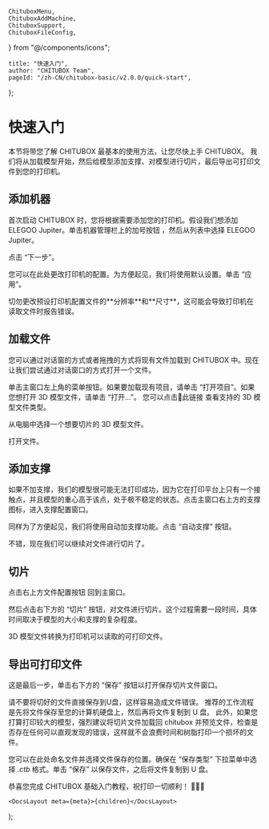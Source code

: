 	ChituboxMenu,
	ChituboxAddMachine,
	ChituboxSupport,
	ChituboxFileConfig,
} from "@/components/icons";

	title: "快速入门",
	author: "CHITUBOX Team",
	pageId: "/zh-CN/chitubox-basic/v2.0.0/quick-start",
};

# 快速入门

本节将带您了解 CHITUBOX 最基本的使用方法，让您尽快上手 CHITUBOX。 我们将从加载模型开始，然后给模型添加支撑、对模型进行切片，最后导出可打印文件到您的打印机。

## 添加机器

首次启动 CHITUBOX 时，您将根据需要添加您的打印机。假设我们想添加 ELEGOO Jupiter。单击机器管理栏上的加号按钮 <ChituboxAddMachine size={24} />，然后从列表中选择 ELEGOO Jupiter。

<ImageContainer>
	<StyledAntdImage
		src={
			"/images/docs/zh-CN/chitubox-basic/2.x.x/003-quick-start-add-machines.png"
		}
	/>
</ImageContainer>

点击 “下一步”。

<ImageContainer>
	<StyledAntdImage
		src={
			"/images/docs/zh-CN/chitubox-basic/2.x.x/003-quick-start-configurations.png"
		}
	/>
</ImageContainer>

您可以在此处更改打印机的配置。为方便起见，我们将使用默认设置。单击 “应用”。

<Admonition type="warning" title="警告">
	切勿更改预设打印机配置文件的**分辨率**和**尺寸**，这可能会导致打印机在读取文件时报告错误。
</Admonition>

## 加载文件

您可以通过对话窗的方式或者拖拽的方式将现有文件加载到 CHITUBOX 中。现在让我们尝试通过对话窗口的方式打开一个文件。

单击主窗口左上角的菜单按钮<ChituboxMenu size={24} />。如果要加载现有项目，请单击 “打开项目”。如果您想打开 3D 模型文件，请单击 “打开...”。 您可以点击<NextLink href="/zh-CN/docs/chitubox-basic/latest/introduction#supported-file-formats">🔗此链接</NextLink> 查看支持的 3D 模型文件类型。

从电脑中选择一个想要切片的 3D 模型文件。

<ImageContainer>
	<StyledAntdImage
		src={
			"/images/docs/zh-CN/chitubox-basic/2.x.x/003-quick-start-open-files.png"
		}
	/>
</ImageContainer>

打开文件。

<ImageContainer>
	<StyledAntdImage
		src={
			"/images/docs/zh-CN/chitubox-basic/2.x.x/003-quick-start-open-files-2.png"
		}
	/>
</ImageContainer>

## 添加支撑

如果不加支撑，我们的模型很可能无法打印成功，因为它在打印平台上只有一个接触点，并且模型的重心高于该点，处于极不稳定的状态。点击主窗口右上方的支撑图标<ChituboxSupport size={24} />，进入支撑配置窗口。

<ImageContainer>
	<StyledAntdImage
		src={
			"/images/docs/zh-CN/chitubox-basic/2.x.x/003-quick-start-support.png"
		}
	/>
</ImageContainer>

同样为了方便起见，我们将使用自动加支撑功能。点击 “自动支撑” 按钮。

<ImageContainer>
	<StyledAntdImage
		src={
			"/images/docs/zh-CN/chitubox-basic/2.x.x/003-quick-start-supported.png"
		}
	/>
</ImageContainer>

不错，现在我们可以继续对文件进行切片了。

## 切片

点击右上方文件配置按钮 <ChituboxFileConfig size={24} /> 回到主窗口。

<ImageContainer>
	<StyledAntdImage
		src={
			"/images/docs/zh-CN/chitubox-basic/2.x.x/003-quick-start-slice.png"
		}
	/>
</ImageContainer>

然后点击右下方的 “切片” 按钮，对文件进行切片。这个过程需要一段时间，具体时间取决于模型的大小和支撑的复杂程度。

<ImageContainer>
	<StyledAntdImage
		src={
			"/images/docs/zh-CN/chitubox-basic/2.x.x/003-quick-start-slice-2.png"
		}
	/>
</ImageContainer>

3D 模型文件转换为打印机可以读取的可打印文件。

## 导出可打印文件

这是最后一步，单击右下方的 “保存” 按钮以打开保存切片文件窗口。

<Admonition type="warning" title="警告">
	请不要将切好的文件直接保存到U盘，这样容易造成文件错误。
	推荐的工作流程是先将文件保存至您的计算机硬盘上，然后再将文件复制到 U 盘。
	此外，如果您打算打印较大的模型，强烈建议将切片文件加载回 chitubox
	并预览文件，检查是否存在任何可以直观发现的错误，这样就不会浪费时间和树脂打印一个损坏的文件。
</Admonition>

<ImageContainer>
	<StyledAntdImage
		src={
			"/images/docs/zh-CN/chitubox-basic/2.x.x/003-quick-start-save-as.png"
		}
	/>
</ImageContainer>

您可以在此处命名文件并选择文件保存的位置。确保在 “保存类型” 下拉菜单中选择 _.ctb_ 格式。单击 “保存” 以保存文件，之后将文件复制到 U 盘。

恭喜您完成 CHITUBOX 基础入门教程，祝打印一切顺利！ 🎉🎉🎉

	<DocsLayout meta={meta}>{children}</DocsLayout>
);
